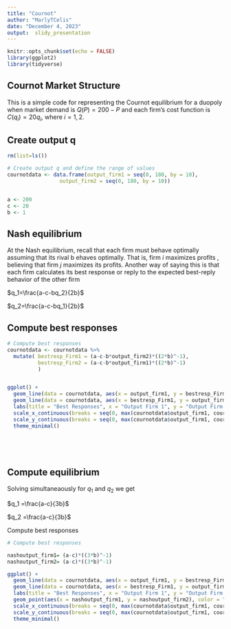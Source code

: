 ```yaml
---
title: "Cournot"
author: "MarlyTCelis"
date: "December 4, 2023"
output:  slidy_presentation
---
```


```r
knitr::opts_chunk$set(echo = FALSE)
library(ggplot2)
library(tidyverse)

```


## Cournot Market Structure

This is a simple code for representing the Cournot equilibrium for a duopoly when market demand is $Q(P)=200-P$ and each firm’s cost function is $C(q_i )=20q_i$, where $i=1,2$. 

## Create output q

```r
rm(list=ls())

# Create output q and define the range of values
cournotdata <- data.frame(output_firm1 = seq(0, 180, by = 10),
                 output_firm2 = seq(0, 180, by = 10))


a <- 200
c <- 20
b <- 1


```

## Nash equilibrium

At the Nash equilibrium, recall that each firm must behave optimally assuming that its rival b ehaves optimally. That is, firm $i$ maximizes profits , believing that firm $j$ maximizes its profits. Another way of saying this is that each firm calculates its best response or reply to the
expected best-reply behavior of the other firm

$q_1=\frac{a-c-bq_2}{2b}$ 

$q_2=\frac{a-c-bq_1}{2b}$ 

## Compute best responses

```r

# Compute best responses
cournotdata <- cournotdata %>% 
  mutate( bestresp_Firm1 = (a-c-b*output_firm2)*((2*b)^-1),
          bestresp_Firm2 = (a-c-b*output_firm1)*((2*b)^-1)
          )


ggplot() +
  geom_line(data = cournotdata, aes(x = output_firm1, y = bestresp_Firm2), color = "blue", size = 1.5) +
  geom_line(data = cournotdata, aes(x = bestresp_Firm1, y = output_firm2), color = "red", size = 1.5) +
  labs(title = "Best Responses", x = "Output Firm 1", y = "Output Firm 2") +
  scale_x_continuous(breaks = seq(0, max(cournotdata$output_firm1, cournotdata$bestresp_Firm1), by = 20)) +
  scale_y_continuous(breaks = seq(0, max(cournotdata$output_firm1, cournotdata$bestresp_Firm1), by = 20)) +
  theme_minimal()


  
  
```


## Compute equilibrium


Solving simultaneaously for $q_1$ and $q_2$ we get 

$q_1 =\frac{a-c}{3b}$ 

$q_2 =\frac{a-c}{3b}$ 

Compute best responses

```r

# Compute best responses

nashoutput_firm1= (a-c)*((3*b)^-1)
nashoutput_firm2= (a-c)*((3*b)^-1)

ggplot() +
  geom_line(data = cournotdata, aes(x = output_firm1, y = bestresp_Firm2), color = "blue", size = 1.5) +
  geom_line(data = cournotdata, aes(x = bestresp_Firm1, y = output_firm2), color = "red", size = 1.5) +
  labs(title = "Best Responses", x = "Output Firm 1", y = "Output Firm 2") +
  geom_point(aes(x = nashoutput_firm1, y = nashoutput_firm2), color = "green", size = 3) +  # Add the single point
  scale_x_continuous(breaks = seq(0, max(cournotdata$output_firm1, cournotdata$bestresp_Firm1), by = 20)) +
  scale_y_continuous(breaks = seq(0, max(cournotdata$output_firm1, cournotdata$bestresp_Firm1), by = 20)) +
  theme_minimal()


  
  
```

